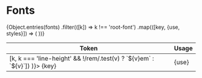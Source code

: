 
<Meta title="Styles/Fonts" />

# Fonts

<table style={fonts['root-font'].styles}>
	<thead>
		<tr>
			<th>Token</th>
			<th>Usage</th>
		</tr>
	</thead>
	<tbody>
		{Object.entries(fonts)
			.filter(([k]) => k !== 'root-font')
			.map(([key, {use, styles}]) => (
				<tr key={key}>
					<td
						style={Object.fromEntries(
							Object.entries(styles).map(([k, v]) => [k, k === 'line-height' && !/rem/.test(v) ? `${v}em` : `${v}`])
						)}>
						{key}
					</td>
					<td>{use}</td>
				</tr>
			))}
	</tbody>
</table>
